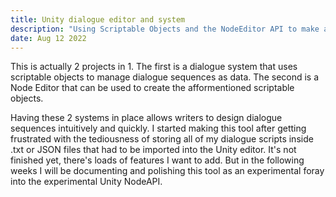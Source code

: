 ```yaml
---
title: Unity dialogue editor and system
description: "Using Scriptable Objects and the NodeEditor API to make a designer-friendly dialogue system."
date: Aug 12 2022
---
```


This is actually 2 projects in 1. 
The first is a dialogue system that uses scriptable objects to manage dialogue sequences as data.
The second is a Node Editor that can be used to create the afformentioned scriptable objects.

Having these 2 systems in place allows writers to design dialogue sequences intuitively and quickly.
I started making this tool after getting frustrated with the tediousness of storing all of my dialogue 
scripts inside .txt or JSON files that had to be imported into the Unity editor. It's not finished yet,
there's loads of features I want to add. But in the following weeks I will be documenting and polishing this tool 
as an experimental foray into the experimental Unity NodeAPI.